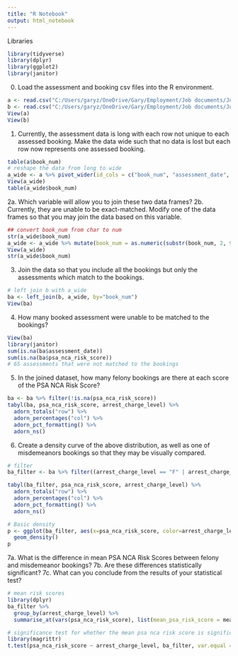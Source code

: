 ---
title: "R Notebook"
output: html_notebook
---

Libraries
```{r}
library(tidyverse)
library(dplyr)
library(ggplot2)
library(janitor)
```


0. Load the assessment and booking csv files into the R environment.  
```{r}

a <- read.csv("C:/Users/garyz/OneDrive/Gary/Employment/Job documents/Judicial Council of CA/JO#5477 - Assessments Table for Interview.csv")
b <- read.csv("C:/Users/garyz/OneDrive/Gary/Employment/Job documents/Judicial Council of CA/JO#5477 - Bookings Table for Interview.csv")
View(a)
View(b)
```


1. Currently, the assessment data is long with each row not unique to each assessed booking. Make the data wide such that no data is lost but each row now represents one assessed booking.  

```{r}
table(a$book_num)
# reshape the data from long to wide
a_wide <- a %>% pivot_wider(id_cols = c("book_num", "assessment_date", "release_recommendation", "release_decision", "psa_fta_risk_score", "psa_nca_risk_score", "psa_nvca_risk_score", "psa_score", "monitor_level"), names_from = psa_tool_question, values_from = psa_tool_response)
View(a_wide)
table(a_wide$book_num)

```


2a. Which variable will allow you to join these two data frames? 
2b. Currently, they are unable to be exact-matched. Modify one of the data frames so that you may join the data based on this variable. 
```{r}
## convert book_num from char to num
str(a_wide$book_num)
a_wide <- a_wide %>% mutate(book_num = as.numeric(substr(book_num, 2, 9)))
View(a_wide)
str(a_wide$book_num)
```


3. Join the data so that you include all the bookings but only the assessments which match to the bookings.
```{r}
# left join b with a_wide
ba <- left_join(b, a_wide, by="book_num")
View(ba)

```


4. How many booked assessment were unable to be matched to the bookings?
```{r}
View(ba)
library(janitor)
sum(is.na(ba$assessment_date))
sum(is.na(ba$psa_nca_risk_score))
# 65 assessments that were not matched to the bookings
```


5. In the joined dataset, how many felony bookings are there at each score of the PSA NCA Risk Score?     
```{r}
ba <- ba %>% filter(!is.na(psa_nca_risk_score))
tabyl(ba, psa_nca_risk_score, arrest_charge_level) %>% 
  adorn_totals("row") %>% 
  adorn_percentages("col") %>% 
  adorn_pct_formatting() %>% 
  adorn_ns()

```


6. Create a density curve of the above distribution, as well as one of misdemeanors bookings so that they may be visually compared.  
```{r}
# filter
ba_filter <- ba %>% filter((arrest_charge_level == "F" | arrest_charge_level == "M"))

tabyl(ba_filter, psa_nca_risk_score, arrest_charge_level) %>% 
  adorn_totals("row") %>% 
  adorn_percentages("col") %>% 
  adorn_pct_formatting() %>% 
  adorn_ns()

# Basic density
p <- ggplot(ba_filter, aes(x=psa_nca_risk_score, color=arrest_charge_level)) + 
  geom_density()
p
```


7a. What is the difference in mean PSA NCA Risk Scores between felony and misdemeanor bookings? 
7b. Are these differences statistically significant? 
7c. What can you conclude from the results of your statistical test? 
```{r}
# mean risk scores
library(dplyr)
ba_filter %>% 
  group_by(arrest_charge_level) %>% 
  summarise_at(vars(psa_nca_risk_score), list(mean_psa_risk_score = mean))

# significance test for whether the mean psa nca risk score is significantly different between felony and misdemeanor booking groups 
library(magrittr)
t.test(psa_nca_risk_score ~ arrest_charge_level, ba_filter, var.equal = TRUE, paired = FALSE, conf.level = 0.95)

```


